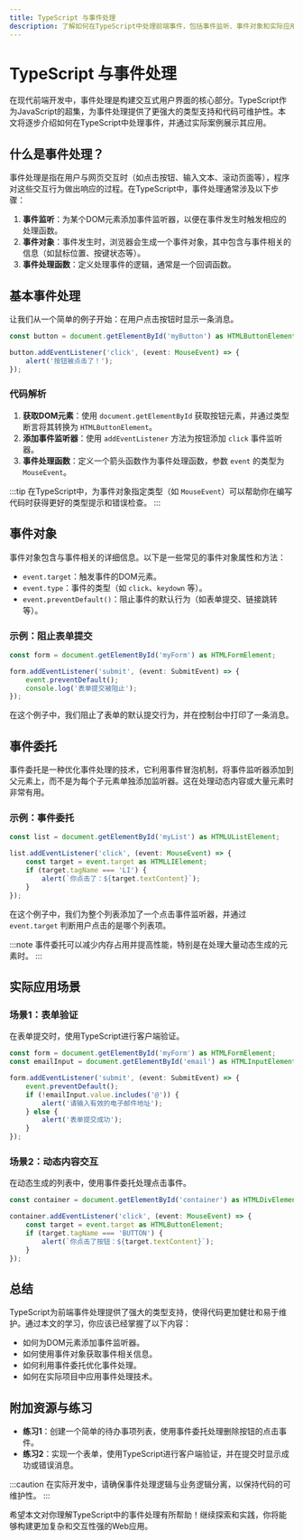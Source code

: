 ```yaml
---
title: TypeScript 与事件处理
description: 了解如何在TypeScript中处理前端事件，包括事件监听、事件对象和实际应用场景。
---
```


# TypeScript 与事件处理

在现代前端开发中，事件处理是构建交互式用户界面的核心部分。TypeScript作为JavaScript的超集，为事件处理提供了更强大的类型支持和代码可维护性。本文将逐步介绍如何在TypeScript中处理事件，并通过实际案例展示其应用。

## 什么是事件处理？

事件处理是指在用户与网页交互时（如点击按钮、输入文本、滚动页面等），程序对这些交互行为做出响应的过程。在TypeScript中，事件处理通常涉及以下步骤：

1. **事件监听**：为某个DOM元素添加事件监听器，以便在事件发生时触发相应的处理函数。
2. **事件对象**：事件发生时，浏览器会生成一个事件对象，其中包含与事件相关的信息（如鼠标位置、按键状态等）。
3. **事件处理函数**：定义处理事件的逻辑，通常是一个回调函数。

## 基本事件处理

让我们从一个简单的例子开始：在用户点击按钮时显示一条消息。

```typescript
const button = document.getElementById('myButton') as HTMLButtonElement;

button.addEventListener('click', (event: MouseEvent) => {
    alert('按钮被点击了！');
});
```

### 代码解析

1. **获取DOM元素**：使用 `document.getElementById` 获取按钮元素，并通过类型断言将其转换为 `HTMLButtonElement`。
2. **添加事件监听器**：使用 `addEventListener` 方法为按钮添加 `click` 事件监听器。
3. **事件处理函数**：定义一个箭头函数作为事件处理函数，参数 `event` 的类型为 `MouseEvent`。

:::tip
在TypeScript中，为事件对象指定类型（如 `MouseEvent`）可以帮助你在编写代码时获得更好的类型提示和错误检查。
:::

## 事件对象

事件对象包含与事件相关的详细信息。以下是一些常见的事件对象属性和方法：

- `event.target`：触发事件的DOM元素。
- `event.type`：事件的类型（如 `click`、`keydown` 等）。
- `event.preventDefault()`：阻止事件的默认行为（如表单提交、链接跳转等）。

### 示例：阻止表单提交

```typescript
const form = document.getElementById('myForm') as HTMLFormElement;

form.addEventListener('submit', (event: SubmitEvent) => {
    event.preventDefault();
    console.log('表单提交被阻止');
});
```

在这个例子中，我们阻止了表单的默认提交行为，并在控制台中打印了一条消息。

## 事件委托

事件委托是一种优化事件处理的技术，它利用事件冒泡机制，将事件监听器添加到父元素上，而不是为每个子元素单独添加监听器。这在处理动态内容或大量元素时非常有用。

### 示例：事件委托

```typescript
const list = document.getElementById('myList') as HTMLUListElement;

list.addEventListener('click', (event: MouseEvent) => {
    const target = event.target as HTMLLIElement;
    if (target.tagName === 'LI') {
        alert(`你点击了：${target.textContent}`);
    }
});
```

在这个例子中，我们为整个列表添加了一个点击事件监听器，并通过 `event.target` 判断用户点击的是哪个列表项。

:::note
事件委托可以减少内存占用并提高性能，特别是在处理大量动态生成的元素时。
:::

## 实际应用场景

### 场景1：表单验证

在表单提交时，使用TypeScript进行客户端验证。

```typescript
const form = document.getElementById('myForm') as HTMLFormElement;
const emailInput = document.getElementById('email') as HTMLInputElement;

form.addEventListener('submit', (event: SubmitEvent) => {
    event.preventDefault();
    if (!emailInput.value.includes('@')) {
        alert('请输入有效的电子邮件地址');
    } else {
        alert('表单提交成功');
    }
});
```

### 场景2：动态内容交互

在动态生成的列表中，使用事件委托处理点击事件。

```typescript
const container = document.getElementById('container') as HTMLDivElement;

container.addEventListener('click', (event: MouseEvent) => {
    const target = event.target as HTMLButtonElement;
    if (target.tagName === 'BUTTON') {
        alert(`你点击了按钮：${target.textContent}`);
    }
});
```

## 总结

TypeScript为前端事件处理提供了强大的类型支持，使得代码更加健壮和易于维护。通过本文的学习，你应该已经掌握了以下内容：

- 如何为DOM元素添加事件监听器。
- 如何使用事件对象获取事件相关信息。
- 如何利用事件委托优化事件处理。
- 如何在实际项目中应用事件处理技术。

## 附加资源与练习

- **练习1**：创建一个简单的待办事项列表，使用事件委托处理删除按钮的点击事件。
- **练习2**：实现一个表单，使用TypeScript进行客户端验证，并在提交时显示成功或错误消息。

:::caution
在实际开发中，请确保事件处理逻辑与业务逻辑分离，以保持代码的可维护性。
:::

希望本文对你理解TypeScript中的事件处理有所帮助！继续探索和实践，你将能够构建更加复杂和交互性强的Web应用。